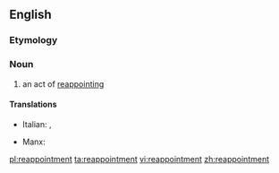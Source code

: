==English==

===Etymology===
{{prefix|re|appointment|lang=en}}

===Noun===
{{en-noun}}

# an act of [[reappoint]]ing

====Translations====
{{trans-top|an act of reappointing}}
* Italian: {{t|it|riconferma|f}}, {{t|it|reincarico|m}}
{{trans-mid}}
* Manx: {{t|gv|aaphointeil|f}}
{{trans-bottom}}

[[pl:reappointment]]
[[ta:reappointment]]
[[vi:reappointment]]
[[zh:reappointment]]